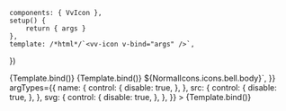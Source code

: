 
<Meta
	title="Components/Icon"
	component={VvIcon}
	args={defaultArgs}
	argTypes={argTypes}
/>

	components: { VvIcon },
	setup() {
		return { args }
	},
	template: /*html*/`<vv-icon v-bind="args" />`,
})

<Canvas>
	<Story
		name="Default"
		args={{
			width: 48,
		}}
	>
		{Template.bind()}
	</Story>
</Canvas>

<Canvas>
	<Story
		name="Remote"
		args={{
			name: 'fingerprint',
			width: 48,
			src: 'https://raw.githubusercontent.com/google/material-design-icons/master/src/action/fingerprint/materialicons/24px.svg',
		}}
		argTypes={{
			name: {
				control: {
					disable: true,
				},
			},
			src: {
				control: {
					disable: true,
				},
			},
			svg: {
				control: {
					disable: true,
				},
			},
		}}
	>
		{Template.bind()}
	</Story>
</Canvas>

<Canvas>
	<Story
		name="Inline"
		args={{
			name: 'bell-2',
			width: 48,
			svg: `<svg viewBox="0 0 24 24">${NormalIcons.icons.bell.body}</svg>`,
		}}
		argTypes={{
			name: {
				control: {
					disable: true,
				},
			},
			src: {
				control: {
					disable: true,
				},
			},
			svg: {
				control: {
					disable: true,
				},
			},
		}}
	>
		{Template.bind()}
	</Story>
</Canvas>

